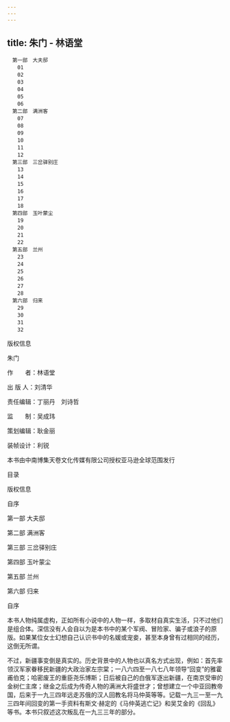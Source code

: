 ```yaml
---
---
---
```

title: 朱门 - 林语堂
---


```
　第一部　大夫邸
　　01
　　02
　　03
　　04
　　05
　　06
　第二部　满洲客
　　07
　　08
　　09
　　10
　　11
　　12
　第三部　三岔驿别庄
　　13
　　14
　　15
　　16
　　17
　　18
　第四部　玉叶蒙尘
　　19
　　20
　　21
　　22
　第五部　兰州
　　23
　　24
　　25
　　26
　　27
　　28
　第六部　归来
　　29
　　30
　　31
　　32
```




版权信息


朱门

作　　者：林语堂

出 版 人：刘清华

责任编辑：丁丽丹　刘诗哲

监　　制：吴成玮

策划编辑：耿金丽

装帧设计：利锐

本书由中南博集天卷文化传媒有限公司授权亚马逊全球范围发行





目录

版权信息

自序

第一部 大夫邸

第二部 满洲客

第三部 三岔驿别庄

第四部 玉叶蒙尘

第五部 兰州

第六部 归来





自序


本书人物纯属虚构，正如所有小说中的人物一样，多取材自真实生活，只不过他们是组合体。深信没有人会自以为是本书中的某个军阀、冒险家、骗子或浪子的原版。如果某位女士幻想自己认识书中的名媛或宠妾，甚至本身曾有过相同的经历，这倒无所谓。

不过，新疆事变倒是真实的。历史背景中的人物也以真名方式出现，例如：首先率领汉军家眷移民新疆的大政治家左宗棠；一八六四至一八七八年领导“回变”的雅霍甫伯克；哈密废王的重臣尧乐博斯；日后被自己的白俄军逐出新疆，在南京受审的金树仁主席；继金之后成为传奇人物的满洲大将盛世才；曾想建立一个中亚回教帝国，后来于一九三四年远走苏俄的汉人回教名将马仲英等等。记载一九三一至一九三四年间回变的第一手资料有斯文·赫定的《马仲英逃亡记》和吴艾金的《回乱》等书。本书只叙述这次叛乱在一九三三年的部分。